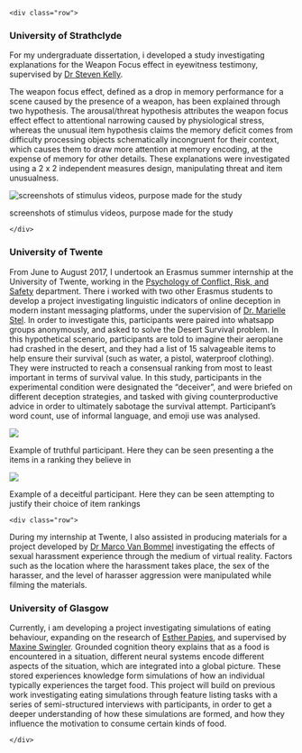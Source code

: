     <div class="row">
<div id="university-of-strathclyde" class="section level3">
<h3>University of Strathclyde</h3>
<p>For my undergraduate dissertation, i developed a study investigating explanations for the Weapon Focus effect in eyewitness testimony, supervised by <a href="https://pureportal.strath.ac.uk/en/persons/stephen-kelly">Dr Steven Kelly</a>.</p>
<p>The weapon focus effect, defined as a drop in memory performance for a scene caused by the presence of a weapon, has been explained through two hypothesis. The arousal/threat hypothesis attributes the weapon focus effect effect to attentional narrowing caused by physiological stress, whereas the unusual item hypothesis claims the memory deficit comes from difficulty processing objects schematically incongruent for their context, which causes them to draw more attention at memory encoding, at the expense of memory for other details. These explanations were investigated using a 2 x 2 independent measures design, manipulating threat and item unusualness.</p>
<div class="figure">
<img src="https://smith-r.github.io/Ryan-github/dissertation.materials.jpg" alt="screenshots of stimulus videos, purpose made for the study" />
<p class="caption">screenshots of stimulus videos, purpose made for the study</p>
</div>
</div>
    </div>
    
<div id="university-of-twente" class="section level3">
<h3>University of Twente</h3>
<p>From June to August 2017, I undertook an Erasmus summer internship at the University of Twente, working in the <a href="https://www.utwente.nl/en/bms/pcrv/">Psychology of Conflict, Risk, and Safety</a> department. There i worked with two other Erasmus students to develop a project investigating linguistic indicators of online deception in modern instant messaging platforms, under the supervision of <a href="https://people.utwente.nl/m.stel">Dr. Marielle Stel</a>. In order to investigate this, participants were paired into whatsapp groups anonymously, and asked to solve the Desert Survival problem. In this hypothetical scenario, participants are told to imagine their aeroplane had crashed in the desert, and they had a list of 15 salvageable items to help ensure their survival (such as water, a pistol, waterproof clothing). They were instructed to reach a consensual ranking from most to least important in terms of survival value. In this study, participants in the experimental condition were designated the “deceiver”, and were briefed on different deception strategies, and tasked with giving counterproductive advice in order to ultimately sabotage the survival attempt. Participant’s word count, use of informal language, and emoji use was analysed.</p>
<div class="row">

<div class="one-half">
<img src="https://smith-r.github.io/Ryan-github/truther.msg.png" id="left-image">
<p class="text-left">
Example of truthful participant. Here they can be seen presenting a the items in a ranking they believe in
    </p>
</div>
    
<div class="one-half">
<img src="https://smith-r.github.io/Ryan-github/liar.msg.jpg">
<p class="text-left">
Example of a deceitful participant. Here they can be seen attempting to justify their choice of item rankings
    </p>
</div>
    
</div>

    
    <div class="row">
<p>During my internship at Twente, I also assisted in producing materials for a project developed by <a href="https://nl.linkedin.com/in/marco-van-bommel-745a5b60">Dr Marco Van Bommel</a> investigating the effects of sexual harassment experience through the medium of virtual reality. Factors such as the location where the harassment takes place, the sex of the harasser, and the level of harasser aggression were manipulated while filming the materials.</p>
</div>
<div id="university-of-glasgow" class="section level3">
<h3>University of Glasgow</h3>
<p>Currently, i am developing a project investigating simulations of eating behaviour, expanding on the research of <a href="https://www.gla.ac.uk/schools/psychology/staff/estherpapies/">Esther Papies</a>, and supervised by <a href="https://www.gla.ac.uk/schools/psychology/staff/maxineswingler/">Maxine Swingler</a>. Grounded cognition theory explains that as a food is encountered in a situation, different neural systems encode different aspects of the situation, which are integrated into a global picture. These stored experiences knowledge form simulations of how an individual typically experiences the target food. This project will build on previous work investigating eating simulations through feature listing tasks with a series of semi-structured interviews with participants, in order to get a deeper understanding of how these simulations are formed, and how they influence the motivation to consume certain kinds of food.</p>
</div>
    </div>
    
